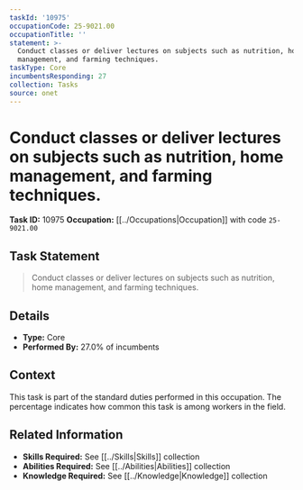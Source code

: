 ```yaml
---
taskId: '10975'
occupationCode: 25-9021.00
occupationTitle: ''
statement: >-
  Conduct classes or deliver lectures on subjects such as nutrition, home
  management, and farming techniques.
taskType: Core
incumbentsResponding: 27
collection: Tasks
source: onet
---
```

# Conduct classes or deliver lectures on subjects such as nutrition, home management, and farming techniques.

**Task ID:** 10975
**Occupation:** [[../Occupations|Occupation]] with code `25-9021.00`

## Task Statement

> Conduct classes or deliver lectures on subjects such as nutrition, home management, and farming techniques.

## Details

- **Type:** Core
- **Performed By:** 27.0% of incumbents

## Context

This task is part of the standard duties performed in this occupation. The percentage indicates how common this task is among workers in the field.

## Related Information

- **Skills Required:** See [[../Skills|Skills]] collection
- **Abilities Required:** See [[../Abilities|Abilities]] collection
- **Knowledge Required:** See [[../Knowledge|Knowledge]] collection
